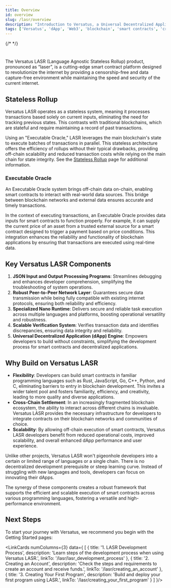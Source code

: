 ```yaml
---
title: Overview
id: overview
slug: /lasr/overview
description: "Introduction to Versatus, a Universal Decentralized Application (dApp) Engine, highlighting its flexibility, cross-chain settlement, and scalability."
tags: ['Versatus', 'dApp', 'Web3', 'blockchain', 'smart contracts', 'cross-chain', 'scalability']
---
```



{/* <!---leave the following h1 title empty, so the title does not appear on the page---> */}
# 

<ImageComponent className="main-page-logo" wrapperClass="main-page-theme"/>


The Versatus LASR (Language Agnostic Stateless Rollup) product, pronounced as “laser”, is a cutting-edge smart contract platform designed to revolutionize the internet by providing a censorship-free and data capture-free environment while maintaining the speed and security of the current internet.

## Stateless Rollup

Versatus LASR operates as a stateless system, meaning it processes transactions based solely on current inputs, eliminating the need for tracking previous states. This contrasts with traditional blockchains, which are stateful and require maintaining a record of past transactions.

Using an "Executable Oracle," LASR leverages the main blockchain's state to execute batches of transactions in parallel. This stateless architecture offers the efficiency of rollups without their typical drawbacks, providing off-chain scalability and reduced transaction costs while relying on the main chain for state integrity. See the [Stateless Rollup](/lasr/core_concepts/stateless_rollup) page for additional information.

### Executable Oracle

An Executable Oracle system brings off-chain data on-chain, enabling smart contracts to interact with real-world data sources. This bridge between blockchain networks and external data ensures accurate and timely transactions.

In the context of executing transactions, an Executable Oracle provides data inputs for smart contracts to function properly. For example, it can supply the current price of an asset from a trusted external source for a smart contract designed to trigger a payment based on price conditions. This integration enhances the reliability and functionality of blockchain applications by ensuring that transactions are executed using real-time data.

## Key Versatus LASR Components

1. **JSON Input and Output Processing Programs**: Streamlines debugging and enhances developer comprehension, simplifying the troubleshooting of system operations.
2. **Robust Peer-to-Peer Network Layer**: Guarantees secure data transmission while being fully compatible with existing internet protocols, ensuring both reliability and efficiency.
3. **Specialized Nano Runtime**: Delivers secure and reliable task execution across multiple languages and platforms, boosting operational versatility and robustness.
4. **Scalable Verification System**: Verifies transaction data and identifies discrepancies, ensuring data integrity and reliability.
5. **Universal Decentralized Application (dApp) Engine**: Empowers developers to build without constraints, simplifying the development process for smart contracts and decentralized applications.

## Why Build on Versatus LASR

- **Flexibility**: Developers can build smart contracts in familiar programming languages such as Rust, JavaScript, Go, C++, Python, and C, eliminating barriers to entry in blockchain development. This invites a wider talent pool and fosters familiarity, efficiency, and creativity, leading to more quality and diverse applications.
- **Cross-Chain Settlement**: In an increasingly fragmented blockchain ecosystem, the ability to interact across different chains is invaluable. Versatus LASR provides the necessary infrastructure for developers to integrate contracts on their blockchain networks and communities of choice.
- **Scalability**: By allowing off-chain execution of smart contracts, Versatus LASR developers benefit from reduced operational costs, improved scalability, and overall enhanced dApp performance and user experience.

Unlike other projects, Versatus LASR won't pigeonhole developers into a certain or limited range of languages or a single chain. There is no decentralized development prerequisite or steep learning curve. Instead of struggling with new languages and tools, developers can focus on innovating their dApps.

The synergy of these components creates a robust framework that supports the efficient and scalable execution of smart contracts across various programming languages, fostering a versatile and high-performance environment.

## Next Steps

To start your journey with Versatus, we recommend you begin with the Getting Started pages:

<LinkCards numColumns={3} data={
  [
    {
      title: '1. LASR Development Process',
      description: 'Learn steps of the development process when using Versatus LASR.',
      linkTo: '/lasr/lasr_development_process'
    },
    {
      title: '2. Creating an Account',
      description: 'Check the steps and requirements to create an account and receive funds.',
      linkTo: '/lasr/creating_an_account'
    },
    {
      title: '3. Creating Your First Program',
      description: 'Build and deploy your first program using LASR.',
      linkTo: '/lasr/creating_your_first_program'
    }
  ]
}/>
